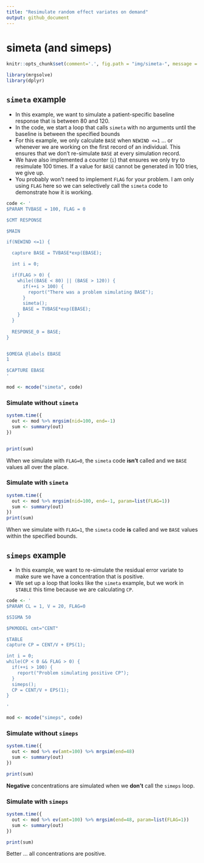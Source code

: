 ```yaml
---
title: "Resimulate random effect variates on demand"
output: github_document
---
```


# simeta (and simeps)
 
 
```r
knitr::opts_chunk$set(comment='.', fig.path = "img/simeta-", message = FALSE)
```

```r
library(mrgsolve)
library(dplyr)
```



## `simeta` example
 
- In this example, we want to simulate a patient-specific baseline response
that is between 80 and 120.
- In the code, we start a loop that calls `simeta` with no 
arguments until the baseline is between the specified bounds
- For this example, we only calculate
`BASE` when `NEWIND <=1` ... or whenever we are working on the 
first record of an individual.  This ensures that we don't re-simulate
`BASE` at every simulation record.
- We have also implemented a counter (`i`) that ensures we only
try to resimulate 100 times.  If a value for `BASE` cannot be
generated in 100 tries, we give up.  
- You probably won't need to implement `FLAG` for your problem. I am 
only using `FLAG` here so we can selectively call the `simeta` code
to demonstrate how it is working.
 


```r
code <- '
$PARAM TVBASE = 100, FLAG = 0

$CMT RESPONSE

$MAIN 

if(NEWIND <=1) {

  capture BASE = TVBASE*exp(EBASE);

  int i = 0;

  if(FLAG > 0) {
    while((BASE < 80) || (BASE > 120)) {
      if(++i > 100) {
        report("There was a problem simulating BASE");
      }
      simeta();
      BASE = TVBASE*exp(EBASE);
    }
  }
  
  RESPONSE_0 = BASE;
}


$OMEGA @labels EBASE
1

$CAPTURE EBASE
'
```


```r
mod <- mcode("simeta", code)
```


### Simulate without `simeta`
```r
system.time({
  out <- mod %>% mrgsim(nid=100, end=-1)
  sum <- summary(out)
})


print(sum)

```


 
When we simulate with `FLAG=0`, the `simeta` code __isn't__ called and we
`BASE` values all over the place.
 

### Simulate with `simeta`
```r
system.time({
  out <- mod %>% mrgsim(nid=100, end=-1, param=list(FLAG=1))
  sum <- summary(out)
})
print(sum)

```

When we simulate with `FLAG=1`, the `simeta` code __is__ called and we
`BASE` values within the specified bounds.
 

## `simeps` example
 
- In this example, we want to re-simulate the residual error variate to 
make sure we have a concentration that is positive.
- We set up a loop that looks like the `simeta` example, but 
we work in `$TABLE` this time because we are calculating `CP`.

 
```r
code <- '
$PARAM CL = 1, V = 20, FLAG=0

$SIGMA 50

$PKMODEL cmt="CENT"

$TABLE
capture CP = CENT/V + EPS(1);

int i = 0;
while(CP < 0 && FLAG > 0) {
  if(++i > 100) {
    report("Problem simulating positive CP");
  }
  simeps();
  CP = CENT/V + EPS(1);
}

'
```


```r
mod <- mcode("simeps", code)
```


### Simulate without `simeps`

```r
system.time({
  out <- mod %>% ev(amt=100) %>% mrgsim(end=48)
  sum <- summary(out)
})

print(sum)

```


__Negative__ concentrations are simulated when we __don't__ call the
`simeps` loop.
 

### Simulate with `simeps`

```r
system.time({
  out <- mod %>% ev(amt=100) %>% mrgsim(end=48, param=list(FLAG=1))
  sum <- summary(out)
})

print(sum)
```


 
Better ... all concentrations are positive.
 

